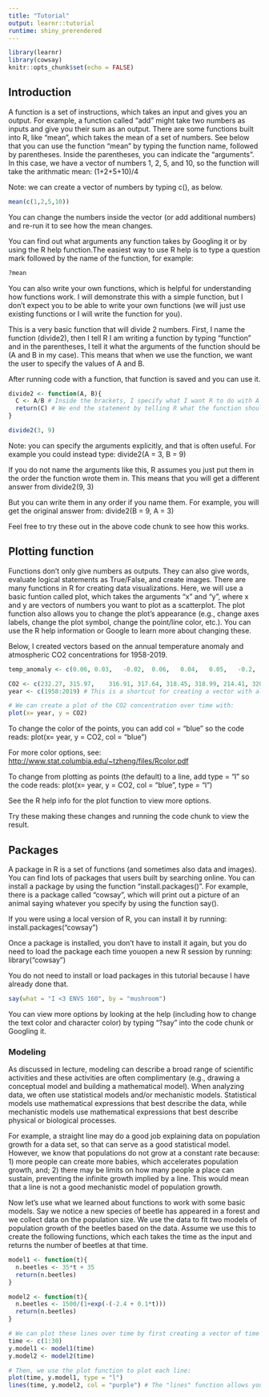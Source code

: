 ```yaml
---
title: "Tutorial"
output: learnr::tutorial
runtime: shiny_prerendered
---
```


```r
library(learnr)
library(cowsay)
knitr::opts_chunk$set(echo = FALSE)
```

## Introduction

A function is a set of instructions, which takes an input and gives you an output. For example, a function called "add" might take two numbers as inputs and give you their sum as an output. There are some functions built into R, like "mean", which takes the mean of a set of numbers. See below that you can use the function "mean" by typing the function name, followed by parentheses. Inside the parentheses, you can indicate the "arguments". In this case, we have a vector of numbers 1, 2, 5, and 10, so the function will take the arithmatic mean: (1+2+5+10)/4

Note: we can create a vector of numbers by typing c(), as below. 

```r
mean(c(1,2,5,10))

```

You can change the numbers inside the vector (or add additional numbers) and re-run it to see how the mean changes. 

You can find out what arguments any function takes by Googling it or by using the R help function.The easiest way to use R help is to type a question mark followed by the name of the function, for example:

```r
?mean

```

You can also write your own functions, which is helpful for understanding how functions work. I will demonstrate this with a simple function, but I don't expect you to be able to write your own functions (we will just use existing functions or I will write the function for you). 

This is a very basic function that will divide 2 numbers. First, I name the function (divide2), then I tell R I am writing a function by typing "function" and in the parentheses, I tell it what the arguments of the function should be (A and B in my case). This means that when we use the function, we want the user to specify the values of A and B. 

After running code with a function, that function is saved and you can use it. 

```r
divide2 <- function(A, B){
  C <- A/B # Inside the brackets, I specify what I want R to do with A and B
  return(C) # We end the statement by telling R what the function should spit out
}

divide2(3, 9)

```

Note: you can specify the arguments explicitly, and that is often useful. For example you could instead type: 
divide2(A = 3, B = 9)

If you do not name the arguments like this, R assumes you just put them in the order the function wrote them in. This means that you will get a different answer from 
divide2(9, 3)

But you can write them in any order if you name them. For example, you will get the original answer from:
divide2(B = 9, A = 3)

Feel free to try these out in the above code chunk to see how this works. 

## Plotting function

Functions don't only give numbers as outputs. They can also give words, evaluate logical statements as True/False, and create images. There are many functions in R for creating data visualizations. Here, we will use a basic funtion called plot, which takes the arguments "x" and "y", where x and y are vectors of numbers you want to plot as a scatterplot. The plot function also allows you to change the plot's appearance (e.g., change axes labels, change the plot symbol, change the point/line color, etc.). You can use the R help information or Google to learn more about changing these.

Below, I created vectors based on the annual temperature anomaly and atmospheric CO2 concentrations for 1958-2019. 

```r
temp_anomaly <- c(0.06,	0.03,	-0.02,	0.06,	0.04,	0.05,	-0.2,	-0.11,	-0.06,	-0.02,	-0.08,	0.05,	0.02,	-0.08,	0.01, 0.16,	-0.07,	-0.01,	-0.1,	0.18,	0.07,	0.16,	0.26,	0.32,	0.14,	0.31,	0.15,	0.11,	0.18,	0.32,	0.38, 0.27,	0.45,	0.4,	0.22,	0.23,	0.31,	0.44,	0.32,	0.46,	0.61,	0.39,	0.39,	0.54,	0.63,	0.62,	0.54,	0.68,	0.64,	0.66,	0.54,	0.66,	0.72,	0.61,	0.64,	0.68,	0.75,	0.9,	1.02,	0.92,	0.85,	0.98)

CO2 <- c(232.27, 315.97,	316.91,	317.64,	318.45,	318.99,	214.41,	320.04,	321.38,	322.16,	323.05,	324.62,	325.68,	326.32,	327.45,	329.68,	330.18,	295.23,	332.04,	333.83,	335.40,	336.84,	338.75,	340.11,	341.45,	343.05,	307.42,	346.12, 347.42,	349.19,	351.57,	353.12,	354.39,	355.61,	356.45,	357.10,	358.83,	360.82,	362.61,	363.73,	366.70,	368.38, 369.55,	371.14,	373.28,	375.80,	377.52,	379.80,	381.90,	383.79,	385.60,	387.43,	389.90,	391.65,	393.85,	396.52, 398.65,	400.83,	404.24,	406.55,	408.52,	411.44)
year <- c(1958:2019) # This is a shortcut for creating a vector with all of the integers between 1958 and 2019

# We can create a plot of the CO2 concentration over time with:
plot(x= year, y = CO2)
```

To change the color of the points, you can add col = "blue" so the code reads:
plot(x= year, y = CO2, col = "blue") 

For more color options, see: <http://www.stat.columbia.edu/~tzheng/files/Rcolor.pdf>

To change from plotting as points (the default) to a line, add type = "l" so the code reads:
plot(x= year, y = CO2, col = "blue", type = "l") 

See the R help info for the plot function to view more options. 

Try these making these changes and running the code chunk to view the result.

## Packages

A package in R is a set of functions (and sometimes also data and images). You can find lots of packages that users built by searching online. You can install a package by using the function "install.packages()". For example, there is a package called "cowsay", which will print out a picture of an animal saying whatever you specify by using the function say().

If you were using a local version of R, you can install it by running: 
install.packages("cowsay")

Once a package is installed, you don't have to install it again, but you do need to load the package each time youopen a new R session by running: 
library("cowsay")

You do not need to install or load packages in this tutorial because I have already done that. 

```r
say(what = "I <3 ENVS 160", by = "mushroom")

```

You can view more options by looking at the help (including how to change the text color and character color) by typing "?say" into the code chunk or Googling it. 

### Modeling 
As discussed in lecture, modeling can describe a broad range of scientific activities and these activities are often complimentary (e.g., drawing a conceptual model and building a mathematical model). When analyzing data, we often use statistical models and/or mechanistic models. Statistical models use mathematical expressions that best describe the data, while mechanistic models use mathematical expressions that best describe physical or biological processes. 

For example, a straight line may do a good job explaining data on population growth for a data set, so that can serve as a good statistical model. However, we know that populations do not grow at a constant rate because: 1) more people can create more babies, which accelerates population growth, and; 2) there may be limits on how many people a place can sustain, preventing the infinite growth implied by a line. This would mean that a line is not a good mechanistic model of population growth. 

Now let's use what we learned about functions to work with some basic models. Say we notice a new species of beetle has appeared in a forest and we collect data on the population size. We use the data to fit two models of population growth of the beetles based on the data. Assume we use this to create the following functions, which each takes the time as the input and returns the number of beetles at that time. 

```r
model1 <- function(t){
  n.beetles <- 35*t + 35
  return(n.beetles)
}

model2 <- function(t){
  n.beetles <- 1500/(1+exp(-(-2.4 + 0.1*t)))
  return(n.beetles)
}

# We can plot these lines over time by first creating a vector of time points and saving the output from each function:
time <- c(1:30)
y.model1 <- model1(time)
y.model2 <- model2(time)

# Then, we use the plot function to plot each line:
plot(time, y.model1, type = "l")
lines(time, y.model2, col = "purple") # The "lines" function allows you to add a second line to the existing plot

```
